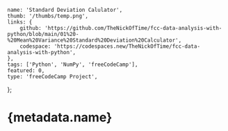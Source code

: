 	name: 'Standard Deviation Calulator',
	thumb: '/thumbs/temp.png',
	links: {
		github: 'https://github.com/TheNickOfTime/fcc-data-analysis-with-python/blob/main/01%20-%20Mean%20Variance%20Standard%20Deviation%20Calculator',
		codespace: 'https://codespaces.new/TheNickOfTime/fcc-data-analysis-with-python',
	},
	tags: ['Python', 'NumPy', 'freeCodeCamp'],
	featured: 0,
	type: 'freeCodeCamp Project',
};

# {metadata.name}
